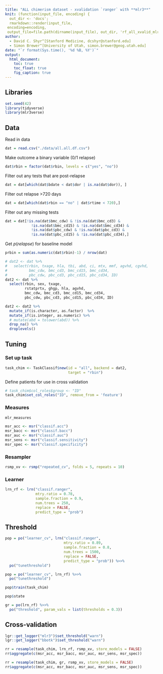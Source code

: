 ```yaml
---
title: "ALL chimerism dataset - xvalidation `ranger` with **mlr3**"
knit: (function(input_file, encoding) {
  out_dir <- 'docs';
  rmarkdown::render(input_file,
 encoding=encoding,
 output_file=file.path(dirname(input_file), out_dir, 'rf_all_xvalid_mlr3.html'))})
author:
  - David C. Shyr^[Stanford Medicine, dcshyr@stanford.edu]
  - Simon Brewer^[University of Utah, simon.brewer@geog.utah.edu]
date: "`r format(Sys.time(), '%d %B, %Y')`"
output:
  html_document:
    toc: true
    toc_float: true
    fig_caption: true
---
```


## Libraries

```r

set.seed(42)
library(tidyverse)
library(mlr3verse)

```


## Data

Read in data
```r

dat = read.csv("./data/all.all.df.csv")

```

Make outcome a binary variable (0/1 relapse)
```r

dat$rbin = factor(dat$rbin, levels = c("yes", "no"))

```

Filter out any tests that are post-relapse

```r

dat = dat[which(dat$bdate < dat$dor | is.na(dat$dor)), ]

```

Filter out relapse >720 days

```r

dat = dat[which(dat$rbin == "no" | dat$rtime < 720),]

```

Filter out any missing tests
```r

dat = dat[!is.na(dat$bmc_cdw) & !is.na(dat$bmc_cd3) & 
            !is.na(dat$bmc_cd15) & !is.na(dat$bmc_cd34) &
            !is.na(dat$pbc_cdw) & !is.na(dat$pbc_cd3) & 
            !is.na(dat$pbc_cd15) & !is.na(dat$pbc_cd34),]

```

Get $p(relapse)$ for baseline model

```r

prbin = sum(as.numeric(dat$rbin)-1) / nrow(dat)

```


```r

# dat2 <- dat %>%
#   select(rbin, txage, hla, tbi, abd, ci, mtx, mmf, agvhd, cgvhd,
#          bmc_cdw, bmc_cd3, bmc_cd15, bmc_cd34, 
#          pbc_cdw, pbc_cd3, pbc_cd15, pbc_cd34, ID)
dat2 <- dat %>%
  select(rbin, sex, txage, 
         rstatprtx, ghgp, hla, agvhd, 
         bmc_cdw, bmc_cd3, bmc_cd15, bmc_cd34, 
         pbc_cdw, pbc_cd3, pbc_cd15, pbc_cd34, ID)

dat2 <- dat2 %>% 
  mutate_if(is.character, as.factor)  %>% 
  mutate_if(is.integer, as.numeric) %>%
  # mutate(abd = tolower(abd)) %>%
  drop_na() %>%
  droplevels()

```

## Tuning

### Set up task

```r

task_chim <- TaskClassif$new(id = "all", backend = dat2, 
                             target = "rbin")

```

Define patients for use in cross validation

```r

# task_chim$col_roles$group <- "ID"
task_chim$set_col_roles("ID", remove_from = 'feature')

```

### Measures

```r

mlr_measures

```

```r

msr_acc <- msr("classif.acc")
msr_bacc <- msr("classif.bacc")
msr_auc <- msr("classif.auc")
msr_sens <- msr("classif.sensitivity")
msr_spec <- msr("classif.specificity")

```

### Resampler

```r

rsmp_xv <- rsmp("repeated_cv", folds = 5, repeats = 10)

```

### Learner

```r

lrn_rf <- lrn("classif.ranger",
              mtry.ratio = 0.78,
              sample.fraction = 0.9,
              num.trees = 250, 
              replace = FALSE,
              predict_type = "prob")

```   


## Threshold

```r

pop = po("learner_cv", lrn("classif.ranger", 
                           mtry.ratio = 0.89,
                           sample.fraction = 0.8,
                           num.trees = 1500, 
                           replace = FALSE,
                           predict_type = "prob")) %>>%
  po("tunethreshold")

pop = po("learner_cv", lrn_rf) %>>%
  po("tunethreshold")

pop$train(task_chim)

pop$state

```

```r

gr = po(lrn_rf) %>>%
  po("threshold", param_vals = list(thresholds = 0.3))

```

## Cross-validation

```r
lgr::get_logger("mlr3")$set_threshold("warn")
lgr::get_logger("bbotk")$set_threshold("warn")
```

```r

rr = resample(task_chim, lrn_rf, rsmp_xv, store_models = FALSE)
rr$aggregate(c(msr_acc, msr_bacc, msr_auc, msr_sens, msr_spec))

```

```r

rr = resample(task_chim, gr, rsmp_xv, store_models = FALSE)
rr$aggregate(c(msr_acc, msr_bacc, msr_auc, msr_sens, msr_spec))

```



